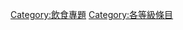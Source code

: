 {{catmore1|[[Wikipedia:饮食专题|Wikipedia:饮食专题]]}}
{{Articles by Quality| topic=饮食|project=饮食|format=toc}}
[[Category:飲食專題|Category:飲食專題]]
[[Category:各等級條目|Category:各等級條目]]